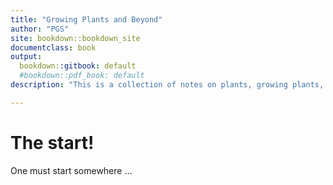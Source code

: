 ```yaml
---
title: "Growing Plants and Beyond"
author: "PGS"
site: bookdown::bookdown_site
documentclass: book
output:
  bookdown::gitbook: default
  #bookdown::pdf_book: default
description: "This is a collection of notes on plants, growing plants, soil, water, .... The output format is bookdown::gitbook."

---
```


# The start!

One must start somewhere ...
